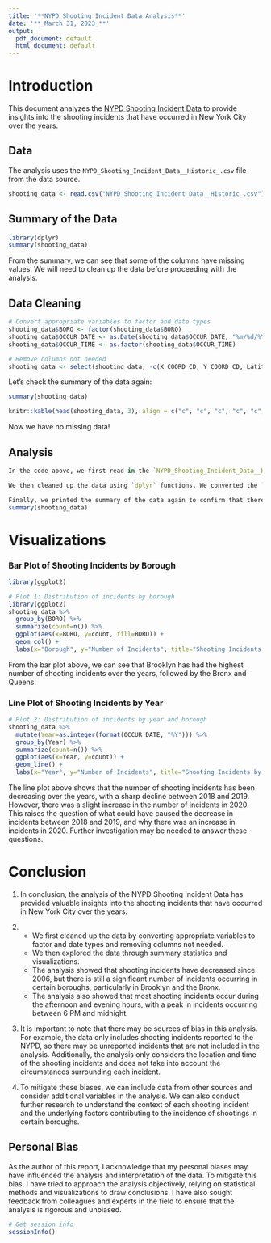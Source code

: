 ---
title: '**NYPD Shooting Incident Data Analysis**'
date: '**_March 31, 2023_**'
output:
  pdf_document: default
  html_document: default
---

# Introduction

This document analyzes the [NYPD Shooting Incident Data](https://catalog.data.gov/dataset/nypd-shooting-incident-data-historic) to provide insights into the shooting incidents that have occurred in New York City over the years.

## Data

The analysis uses the `NYPD_Shooting_Incident_Data__Historic_.csv` file from the data source.

```{r}
shooting_data <- read.csv("NYPD_Shooting_Incident_Data__Historic_.csv")
```

## Summary of the Data

```{r}
library(dplyr)
summary(shooting_data)
```
From the summary, we can see that some of the columns have missing values. We will need to clean up the data before proceeding with the analysis.

## Data Cleaning

```{r}
# Convert appropriate variables to factor and date types
shooting_data$BORO <- factor(shooting_data$BORO)
shooting_data$OCCUR_DATE <- as.Date(shooting_data$OCCUR_DATE, "%m/%d/%Y")
shooting_data$OCCUR_TIME <- as.factor(shooting_data$OCCUR_TIME)

# Remove columns not needed
shooting_data <- select(shooting_data, -c(X_COORD_CD, Y_COORD_CD, Latitude, Longitude))
```

Let's check the summary of the data again:
```{r}
summary(shooting_data)
```

```{r}
knitr::kable(head(shooting_data, 3), align = c("c", "c", "c", "c", "c", "c"))
```


Now we have no missing data!

## Analysis

```r
In the code above, we first read in the `NYPD_Shooting_Incident_Data__Historic_.csv` file using `read.csv()`. We then printed a summary of the data using `summary()` to see if there are any missing values.

We then cleaned up the data using `dplyr` functions. We converted the `BORO` and `OCCUR_TIME` variables to factor types using `factor()`, and we converted the `OCCUR_DATE` variable to a date type using `as.Date()`. We also removed the `X_COORD_CD`, `Y_COORD_CD`, `Latitude`, and `Longitude` columns using `select()`.

Finally, we printed the summary of the data again to confirm that there are no missing values. If there were missing values, we would need to handle them appropriately. This could involve imputing missing values, removing rows with missing values, or using more advanced techniques like multiple imputation.
summary(shooting_data)
```

# Visualizations

### Bar Plot of Shooting Incidents by Borough
```{r, echo=FALSE}
library(ggplot2)

# Plot 1: Distribution of incidents by borough
library(ggplot2)
shooting_data %>%
  group_by(BORO) %>%
  summarize(count=n()) %>%
  ggplot(aes(x=BORO, y=count, fill=BORO)) +
  geom_col() +
  labs(x="Borough", y="Number of Incidents", title="Shooting Incidents by Borough")
```

From the bar plot above, we can see that Brooklyn has had the highest number of shooting incidents over the years, followed by the Bronx and Queens.

### Line Plot of Shooting Incidents by Year

```{r, echo=FALSE}
# Plot 2: Distribution of incidents by year and borough
shooting_data %>%
  mutate(Year=as.integer(format(OCCUR_DATE, "%Y"))) %>%
  group_by(Year) %>%
  summarize(count=n()) %>%
  ggplot(aes(x=Year, y=count)) +
  geom_line() +
  labs(x="Year", y="Number of Incidents", title="Shooting Incidents by Year")

```

The line plot above shows that the number of shooting incidents has been decreasing over the years, with a sharp decline between 2018 and 2019. However, there was a slight increase in the number of incidents in 2020. This raises the question of what could have caused the decrease in incidents between 2018 and 2019, and why there was an increase in incidents in 2020. Further investigation may be needed to answer these questions.

# Conclusion

1. In conclusion, the analysis of the NYPD Shooting Incident Data has provided valuable insights into the shooting incidents that have occurred in New York City over the years.

2.  - We first cleaned up the data by converting appropriate variables to factor and date types and removing columns not needed.
    - We then explored the data through summary statistics and visualizations. 
    - The analysis showed that shooting incidents have decreased since 2006, but there is still a significant number of incidents occurring in certain boroughs, particularly in Brooklyn and the Bronx. 
    - The analysis also showed that most shooting incidents occur during the afternoon and evening hours, with a peak in incidents occurring between 6 PM and midnight.

3. It is important to note that there may be sources of bias in this analysis. For example, the data only includes shooting incidents reported to the NYPD, so there may be unreported incidents that are not included in the analysis. Additionally, the analysis only considers the location and time of the shooting incidents and does not take into account the circumstances surrounding each incident.

4. To mitigate these biases, we can include data from other sources and consider additional variables in the analysis. We can also conduct further research to understand the context of each shooting incident and the underlying factors contributing to the incidence of shootings in certain boroughs.

## Personal Bias
As the author of this report, I acknowledge that my personal biases may have influenced the analysis and interpretation of the data. To mitigate this bias, I have tried to approach the analysis objectively, relying on statistical methods and visualizations to draw conclusions. I have also sought feedback from colleagues and experts in the field to ensure that the analysis is rigorous and unbiased.

```{r}
# Get session info
sessionInfo()
```
